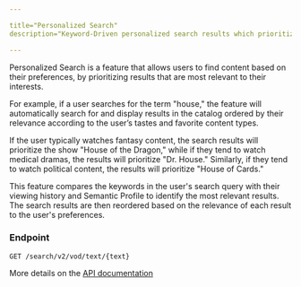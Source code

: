 ```yaml
---

title="Personalized Search"
description="Keyword-Driven personalized search results which prioritize content based on user preferences."

---
```


Personalized Search is a feature that allows users to find content based on their preferences, by  prioritizing results that are most relevant to their interests.

For example, if a user searches for the term "house," the feature will automatically search for and display results in the catalog ordered by their relevance according to the user’s tastes and favorite content types.

If the user typically watches fantasy content, the search results will prioritize the show "House of the Dragon," while if they tend to watch medical dramas, the results will prioritize "Dr. House." Similarly, if they tend to watch political content, the results will prioritize "House of Cards."

This feature compares the keywords in the user's search query with their viewing history and  Semantic Profile to identify the most relevant results. The search results are then reordered based on the relevance of each result to the user's preferences.

### Endpoint

```
GET /search/v2/vod/text/{text}
```

More details on the [API documentation](/dev/null)
